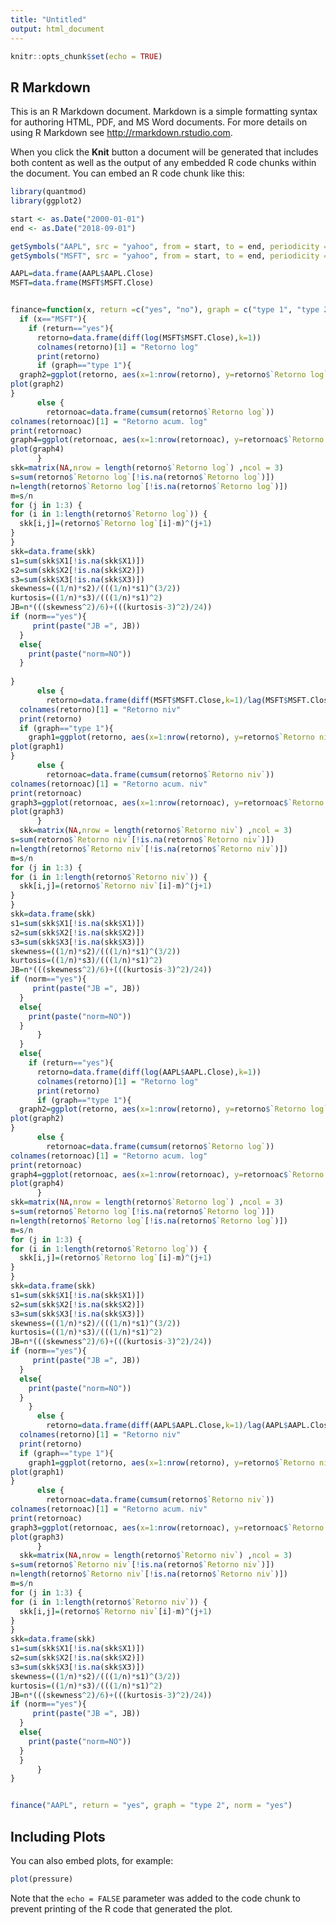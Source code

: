 ```yaml
---
title: "Untitled"
output: html_document
---
```


```r
knitr::opts_chunk$set(echo = TRUE)
```

## R Markdown

This is an R Markdown document. Markdown is a simple formatting syntax for authoring HTML, PDF, and MS Word documents. For more details on using R Markdown see <http://rmarkdown.rstudio.com>.

When you click the **Knit** button a document will be generated that includes both content as well as the output of any embedded R code chunks within the document. You can embed an R code chunk like this:

```r
library(quantmod)
library(ggplot2)

start <- as.Date("2000-01-01")
end <- as.Date("2018-09-01")

getSymbols("AAPL", src = "yahoo", from = start, to = end, periodicity = "monthly")
getSymbols("MSFT", src = "yahoo", from = start, to = end, periodicity = "monthly")

AAPL=data.frame(AAPL$AAPL.Close)
MSFT=data.frame(MSFT$MSFT.Close)


finance=function(x, return =c("yes", "no"), graph = c("type 1", "type 2"), norm = c("yes", "no")){
  if (x=="MSFT"){
    if (return=="yes"){
      retorno=data.frame(diff(log(MSFT$MSFT.Close),k=1))
      colnames(retorno)[1] = "Retorno log"
      print(retorno)
      if (graph=="type 1"){
  graph2=ggplot(retorno, aes(x=1:nrow(retorno), y=retorno$`Retorno log`)) + geom_line()
plot(graph2)
}
      else {
        retornoac=data.frame(cumsum(retorno$`Retorno log`))
colnames(retornoac)[1] = "Retorno acum. log"
print(retornoac)
graph4=ggplot(retornoac, aes(x=1:nrow(retornoac), y=retornoac$`Retorno acum. log`)) + geom_line()
plot(graph4)
      }
skk=matrix(NA,nrow = length(retorno$`Retorno log`) ,ncol = 3)
s=sum(retorno$`Retorno log`[!is.na(retorno$`Retorno log`)])
n=length(retorno$`Retorno log`[!is.na(retorno$`Retorno log`)])
m=s/n
for (j in 1:3) {
for (i in 1:length(retorno$`Retorno log`)) {
  skk[i,j]=(retorno$`Retorno log`[i]-m)^(j+1)
}
}
skk=data.frame(skk)
s1=sum(skk$X1[!is.na(skk$X1)])
s2=sum(skk$X2[!is.na(skk$X2)])
s3=sum(skk$X3[!is.na(skk$X3)])
skewness=((1/n)*s2)/(((1/n)*s1)^(3/2))
kurtosis=((1/n)*s3)/(((1/n)*s1)^2)
JB=n*(((skewness^2)/6)+(((kurtosis-3)^2)/24))
if (norm=="yes"){
     print(paste("JB =", JB))
  }
  else{
    print(paste("norm=NO"))
  }
  
}
      else {
        retorno=data.frame(diff(MSFT$MSFT.Close,k=1)/lag(MSFT$MSFT.Close,k=1))
  colnames(retorno)[1] = "Retorno niv"
  print(retorno)
  if (graph=="type 1"){
    graph1=ggplot(retorno, aes(x=1:nrow(retorno), y=retorno$`Retorno niv`)) + geom_line()
plot(graph1)
}
      else {
        retornoac=data.frame(cumsum(retorno$`Retorno niv`))
colnames(retornoac)[1] = "Retorno acum. niv"
print(retornoac)
graph3=ggplot(retornoac, aes(x=1:nrow(retornoac), y=retornoac$`Retorno acum. niv`)) + geom_line()
plot(graph3)
      }
  skk=matrix(NA,nrow = length(retorno$`Retorno niv`) ,ncol = 3)
s=sum(retorno$`Retorno niv`[!is.na(retorno$`Retorno niv`)])
n=length(retorno$`Retorno niv`[!is.na(retorno$`Retorno niv`)])
m=s/n
for (j in 1:3) {
for (i in 1:length(retorno$`Retorno niv`)) {
  skk[i,j]=(retorno$`Retorno niv`[i]-m)^(j+1)
}
}
skk=data.frame(skk)
s1=sum(skk$X1[!is.na(skk$X1)])
s2=sum(skk$X2[!is.na(skk$X2)])
s3=sum(skk$X3[!is.na(skk$X3)])
skewness=((1/n)*s2)/(((1/n)*s1)^(3/2))
kurtosis=((1/n)*s3)/(((1/n)*s1)^2)
JB=n*(((skewness^2)/6)+(((kurtosis-3)^2)/24))
if (norm=="yes"){
     print(paste("JB =", JB))
  }
  else{
    print(paste("norm=NO"))
  }
      }
  }
  else{
    if (return=="yes"){
      retorno=data.frame(diff(log(AAPL$AAPL.Close),k=1))
      colnames(retorno)[1] = "Retorno log"
      print(retorno)
      if (graph=="type 1"){
  graph2=ggplot(retorno, aes(x=1:nrow(retorno), y=retorno$`Retorno log`)) + geom_line()
plot(graph2)
}
      else {
        retornoac=data.frame(cumsum(retorno$`Retorno log`))
colnames(retornoac)[1] = "Retorno acum. log"
print(retornoac)
graph4=ggplot(retornoac, aes(x=1:nrow(retornoac), y=retornoac$`Retorno acum. log`)) + geom_line()
plot(graph4)
      }
skk=matrix(NA,nrow = length(retorno$`Retorno log`) ,ncol = 3)
s=sum(retorno$`Retorno log`[!is.na(retorno$`Retorno log`)])
n=length(retorno$`Retorno log`[!is.na(retorno$`Retorno log`)])
m=s/n
for (j in 1:3) {
for (i in 1:length(retorno$`Retorno log`)) {
  skk[i,j]=(retorno$`Retorno log`[i]-m)^(j+1)
}
}
skk=data.frame(skk)
s1=sum(skk$X1[!is.na(skk$X1)])
s2=sum(skk$X2[!is.na(skk$X2)])
s3=sum(skk$X3[!is.na(skk$X3)])
skewness=((1/n)*s2)/(((1/n)*s1)^(3/2))
kurtosis=((1/n)*s3)/(((1/n)*s1)^2)
JB=n*(((skewness^2)/6)+(((kurtosis-3)^2)/24))
if (norm=="yes"){
     print(paste("JB =", JB))
  }
  else{
    print(paste("norm=NO"))
  }
    }
      else {
        retorno=data.frame(diff(AAPL$AAPL.Close,k=1)/lag(AAPL$AAPL.Close,k=1))
  colnames(retorno)[1] = "Retorno niv"
  print(retorno)
  if (graph=="type 1"){
    graph1=ggplot(retorno, aes(x=1:nrow(retorno), y=retorno$`Retorno niv`)) + geom_line()
plot(graph1)
}
      else {
        retornoac=data.frame(cumsum(retorno$`Retorno niv`))
colnames(retornoac)[1] = "Retorno acum. niv"
print(retornoac)
graph3=ggplot(retornoac, aes(x=1:nrow(retornoac), y=retornoac$`Retorno acum. niv`)) + geom_line()
plot(graph3)
      }
  skk=matrix(NA,nrow = length(retorno$`Retorno niv`) ,ncol = 3)
s=sum(retorno$`Retorno niv`[!is.na(retorno$`Retorno niv`)])
n=length(retorno$`Retorno niv`[!is.na(retorno$`Retorno niv`)])
m=s/n
for (j in 1:3) {
for (i in 1:length(retorno$`Retorno niv`)) {
  skk[i,j]=(retorno$`Retorno niv`[i]-m)^(j+1)
}
}
skk=data.frame(skk)
s1=sum(skk$X1[!is.na(skk$X1)])
s2=sum(skk$X2[!is.na(skk$X2)])
s3=sum(skk$X3[!is.na(skk$X3)])
skewness=((1/n)*s2)/(((1/n)*s1)^(3/2))
kurtosis=((1/n)*s3)/(((1/n)*s1)^2)
JB=n*(((skewness^2)/6)+(((kurtosis-3)^2)/24))
if (norm=="yes"){
     print(paste("JB =", JB))
  }
  else{
    print(paste("norm=NO"))
  }
  }
      }
} 


finance("AAPL", return = "yes", graph = "type 2", norm = "yes")


```

## Including Plots

You can also embed plots, for example:

```r
plot(pressure)
```

Note that the `echo = FALSE` parameter was added to the code chunk to prevent printing of the R code that generated the plot.
